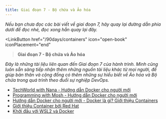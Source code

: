 ```yaml
---
title: Giai đoạn 7 - Bộ chứa và Ảo hóa
---
```



_Nếu bạn chưa đọc các bài viết về giai đoạn 7, hãy quay lại đường dẫn phía dưới để đọc nhé, 
đọc xong hẳn quay lại đây._

<LinkButton 
    href="/90days/containers"
    icon="open-book"
    iconPlacement="end"
><b>Giai đoạn 7 - Bộ chứa và Ảo hóa</b></LinkButton>

_Đây là những tài liệu liên quan đến Giai đoạn 7 của hành trình. Mình cũng luôn sẵn sàng tiếp nhận thêm những 
nguồn tài liệu khác từ mọi người, để giúp bản thân và cộng đồng có thêm những sự hiểu biết về Ảo hóa và Bộ chứa 
trong quá trình theo đuổi sự nghiệp DevOps._

- [TechWorld with Nana - Hướng dẫn Docker cho người mới](https://www.youtube.com/watch?v=3c-iBn73dDE)
- [Programming with Mosh - Hướng dẫn Docker cho người mới](https://www.youtube.com/watch?v=pTFZFxd4hOI)
- [Hướng dẫn Docker cho người mới - Docker là gì? Giới thiệu Containers](https://www.youtube.com/watch?v=17Bl31rlnRM&list=WL&index=128&t=61s)
- [Giới thiệu Container bởi Red Hat](https://www.redhat.com/en/topics/containers)
- [Khởi đầu với WSL2 và Docker](https://www.youtube.com/watch?v=5RQbdMn04Oc)